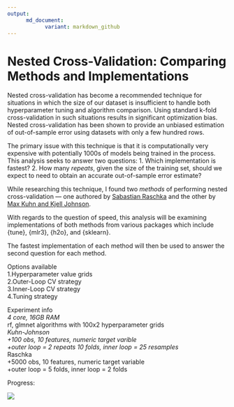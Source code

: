 ```yaml
---
output:
      md_document:
            variant: markdown_github
---
```


# Nested Cross-Validation: Comparing Methods and Implementations

Nested cross-validation has become a recommended technique for situations in which the size of our dataset is insufficient to handle both hyperparameter tuning and algorithm comparison. Using standard k-fold cross-validation in such situations results in  significant optimization bias. Nested cross-validation has been shown to provide an unbiased estimation of out-of-sample error using datasets with only a few hundred rows.

The primary issue with this technique is that it is computationally very expensive with potentially 1000s of models being trained in the process. This analysis seeks to answer two questions:
1. Which implementation is fastest?
2. How many *repeats*, given the size of the training set, should we expect to need to obtain an accurate out-of-sample error estimate?

While researching this technique, I found two *methods* of performing nested cross-validation — one authored by [Sabastian Raschka](https://github.com/rasbt/stat479-machine-learning-fs19/blob/master/11_eval4-algo/code/11-eval4-algo__nested-cv_verbose1.ipynb) and the other by [Max Kuhn and Kjell Johnson](https://tidymodels.github.io/rsample/articles/Applications/Nested_Resampling.html).

With regards to the question of speed, this analysis will be examining implementations of both methods from various packages which include {tune}, {mlr3}, {h2o}, and {sklearn}.

The fastest implementation of each method will then be used to answer the second question for
each method.

Options available  
1.Hyperparameter value grids  
2.Outer-Loop CV strategy  
3.Inner-Loop CV strategy  
4.Tuning strategy  


Experiment info  
*4 core, 16GB RAM  
*rf, glmnet algorithms with 100x2 hyperparameter grids  
*Kuhn-Johnson  
            +100 obs, 10 features, numeric target varible  
            +outer loop = 2 repeats 10 folds, inner loop = 25 resamples  
*Raschka  
            +5000 obs, 10 features, numeric target variable  
            +outer loop = 5 folds, inner loop = 2 folds  

Progress:


![](duration-experiment/kuhn-johnson/outputs/0223-results.png)

